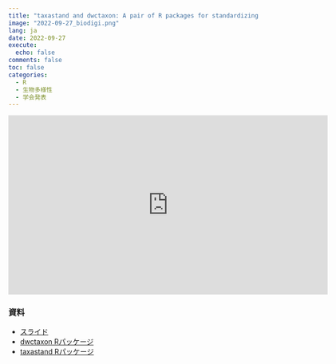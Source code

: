 ```yaml
---
title: "taxastand and dwctaxon: A pair of R packages for standardizing species names in Darwin Core format (BioDigiCon 2022 口頭発表)"
image: "2022-09-27_biodigi.png"
lang: ja
date: 2022-09-27
execute:
  echo: false
comments: false
toc: false
categories:
  - R
  - 生物多様性
  - 学会発表
---
```


<iframe width="640" height="360" src="https://www.youtube.com/embed/NUM3tFCF5XY" title="YouTube video player" frameborder="0" allow="accelerometer; autoplay; clipboard-write; encrypted-media; gyroscope; picture-in-picture; web-share" allowfullscreen></iframe>

### 資料

- [スライド](https://joelnitta.github.io/biodigi_2022)
- [dwctaxon Rパッケージ](https://joelnitta.github.io/dwctaxon/)
- [taxastand Rパッケージ](https://joelnitta.github.io/taxastand/)